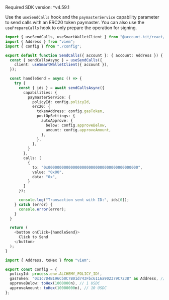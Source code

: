 <Info>Required SDK version: ^v4.59.1</Info>

Use the `useSendCalls` hook and the `paymasterService` capability parameter to send calls with
an ERC20 token paymaster. You can also use the `usePrepareCalls` hook to only prepare the operation for signing.

<CodeBlocks>

```ts twoslash title="sendCalls.tsx" focus={6-8,12-26}
import { useSendCalls, useSmartWalletClient } from "@account-kit/react/experimental";
import { Address } from "viem";
import { config } from "./config";

export default function SendCalls({ account }: { account: Address }) {
  const { sendCallsAsync } = useSendCalls({
    client: useSmartWalletClient({ account }),
  });

  const handleSend = async () => {
    try {
      const { ids } = await sendCallsAsync({
        capabilities: {
          paymasterService: {
            policyId: config.policyId,
            erc20: {
              tokenAddress: config.gasToken,
              postOpSettings: {
                autoApprove: {
                  below: config.approveBelow,
                  amount: config.approveAmount,
                },
              },
            },
          }
        },
        calls: [
          {
            to: "0x0000000000000000000000000000000000000000",
            value: "0x00",
            data: "0x",
          }
        ]
      });

      console.log("Transaction sent with ID:", ids[0]);
    } catch (error) {
      console.error(error);
    }
  }

  return (
    <button onClick={handleSend}>
      Click to Send
    </button>
  );
}
```

```ts twoslash title="config.ts"
import { Address, toHex } from "viem";

export const config = {
  policyId: process.env.ALCHEMY_POLICY_ID!,
  gasToken: "0x1c7D4B196Cb0C7B01d743Fbc6116a902379C7238" as Address, // USDC on Sepolia
  approveBelow: toHex(1000000n), // 1 USDC
  approveAmount: toHex(10000000n), // 10 USDC
};
```

</CodeBlocks>
